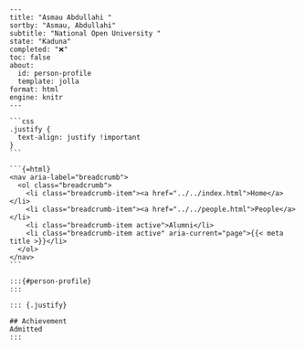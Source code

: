 
    ---
    title: "Asmau Abdullahi "
    sortby: "Asmau, Abdullahi"
    subtitle: "National Open University "
    state: "Kaduna"
    completed: "❌"
    toc: false
    about:
      id: person-profile
      template: jolla
    format: html
    engine: knitr
    ---

    ```css
    .justify {
      text-align: justify !important
    }
    ```

    ```{=html}
    <nav aria-label="breadcrumb">
      <ol class="breadcrumb">
        <li class="breadcrumb-item"><a href="../../index.html">Home</a></li>
        <li class="breadcrumb-item"><a href="../../people.html">People</a></li>
        <li class="breadcrumb-item active">Alumni</li>
        <li class="breadcrumb-item active" aria-current="page">{{< meta title >}}</li>
      </ol>
    </nav>
    ```

    :::{#person-profile}
    :::

    ::: {.justify}

    ## Achievement
    Admitted
    :::
  